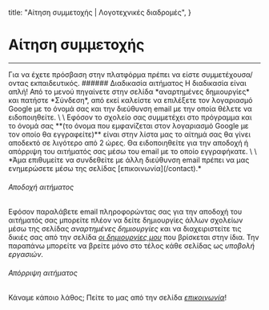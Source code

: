   title: "Αίτηση συμμετοχής | Λογοτεχνικές διαδρομές",
}

# Αίτηση συμμετοχής 
***
<div className="mt-5" />
Για να έχετε πρόσβαση στην πλατφόρμα πρέπει να είστε συμμετέχουσα/οντας εκπαιδευτικός.
###### Διαδικασία αιτήματος
Η διαδικασία είναι απλή! Από το μενού πηγαίνετε στην σελίδα *αναρτημένες δημιουργίες* και 
πατήστε *Σύνδεση*, από εκεί καλείστε να επιλέξετε τον λογαριασμό Google με το όνομά σας και 
την διεύθυνση email με την οποία θέλετε να ειδοποιηθείτε. \
\
Εφόσον το σχολείο σας συμμετέχει στο πρόγραμμα και το όνομά σας 
**(το όνομα που εμφανίζεται στον λογαριασμό Google με τον οποίο θα εγγραφείτε)** 
είναι στην λίστα μας το αίτημά σας θα γίνει αποδεκτό σε λιγότερο από 2 ώρες. Θα ειδοποιηθείτε 
για την αποδοχή ή απόρριψη του αιτήματός σας μέσω του email με το οποίο εγγραφήκατε. \
\
*Άμα επιθυμείτε να συνδεθείτε με άλλη διεύθυνση email πρέπει να μας ενημερώσετε μέσω της σελίδας 
[επικοινωνία](/contact).*  

###### Αποδοχή αιτήματος
Εφόσον παραλάβετε email πληροφορώντας σας για την αποδοχή του αιτήματός σας μπορείτε πλέον να 
δείτε δημιουργίες άλλων σχολείων μέσω της σελίδας *αναρτημένες δημιουργίες* και να διαχειριστείτε 
τις δικιές σας από την σελίδα [*οι δημιουργίες μου*](/creations/creator) που βρίσκεται στην ίδια. 
Την παραπάνω μπορείτε να βρείτε μόνο στο τέλος κάθε σελίδας ως *υποβολή εργασιών*.

###### Απόρριψη αιτήματος
Κάναμε κάποιο λάθος; Πείτε το μας από την σελίδα [*επικοινωνία*](/contact)!